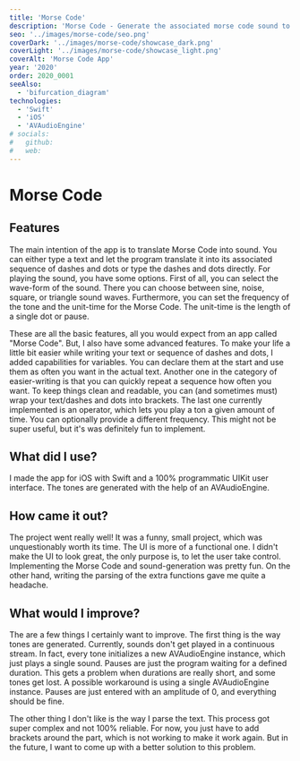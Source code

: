 ```yaml
---
title: 'Morse Code'
description: 'Morse Code - Generate the associated morse code sound to your sequence of dashes and dots or even text!'
seo: '../images/morse-code/seo.png'
coverDark: '../images/morse-code/showcase_dark.png'
coverLight: '../images/morse-code/showcase_light.png'
coverAlt: 'Morse Code App'
year: '2020'
order: 2020_0001
seeAlso:
  - 'bifurcation_diagram'
technologies:
  - 'Swift'
  - 'iOS'
  - 'AVAudioEngine'
# socials:
#   github:
#   web:
---
```



# Morse Code

## Features

The main intention of the app is to translate Morse Code into sound. You can either type a text and let the program translate it into its associated sequence of dashes and dots or type the dashes and dots directly. For playing the sound, you have some options. First of all, you can select the wave-form of the sound. There you can choose between sine, noise, square, or triangle sound waves. Furthermore, you can set the frequency of the tone and the unit-time for the Morse Code. The unit-time is the length of a single dot or pause.

These are all the basic features, all you would expect from an app called "Morse Code". But, I also have some advanced features. To make your life a little bit easier while writing your text or sequence of dashes and dots, I added capabilities for variables. You can declare them at the start and use them as often you want in the actual text. Another one in the category of easier-writing is that you can quickly repeat a sequence how often you want. To keep things clean and readable, you can (and sometimes must) wrap your text/dashes and dots into brackets.
The last one currently implemented is an operator, which lets you play a ton a given amount of time. You can optionally provide a different frequency. This might not be super useful, but it's was definitely fun to implement.

## What did I use?

I made the app for iOS with Swift and a 100% programmatic UIKit user interface. The tones are generated with the help of an AVAudioEngine.

## How came it out?

The project went really well! It was a funny, small project, which was unquestionably worth its time. The UI is more of a functional one. I didn't make the UI to look great, the only purpose is, to let the user take control. Implementing the Morse Code and sound-generation was pretty fun. On the other hand, writing the parsing of the extra functions gave me quite a headache.

## What would I improve?

The are a few things I certainly want to improve. The first thing is the way tones are generated. Currently, sounds don't get played in a continuous stream. In fact, every tone initializes a new AVAudioEngine instance, which just plays a single sound. Pauses are just the program waiting for a defined duration. This gets a problem when durations are really short, and some tones get lost. A possible workaround is using a single AVAudioEngine instance. Pauses are just entered with an amplitude of 0, and everything should be fine.

The other thing I don't like is the way I parse the text. This process got super complex and not 100% reliable. For now, you just have to add brackets around the part, which is not working to make it work again. But in the future, I want to come up with a better solution to this problem.
